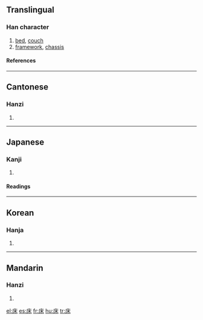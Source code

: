 {{see|牀}}

==Translingual==
{{Han stroke|[[Image:床-bw.png|thumbnail|center|600 px]]}}
===Han character===
{{Han char|rn=53|rad=广|as=04|sn=7|four=0029<sub>4</sub>|canj=戈木 (ID), X戈木 (XID)|ids=⿸[[广]][[木]]}}
# [[bed]], [[couch]]
# [[framework]], [[chassis]]
====References====
{{Han ref|kx=0343.240|dkj=09242|dj=0653.120|hdz=20873.200|uh=5E8A|ud=24202|bh=A7C9|bd=42953}}

----

==Cantonese==
===Hanzi===
{{yue-hanzi|jyut=|y=chong4}}
# {{defn|Cantonese}}
----
==Japanese==
===Kanji===
{{ja-kanji|grade=c|rs=广04}}
# {{defn|Japanese}} 
====Readings====
{{ja-readings|on=[[しょう]] (shō)|kun=[[ゆか]] (yuka), [[とこ]] (toko), [[ゆかしい]] (yukashii)}}
----
==Korean==
===Hanja===
{{ko-hanja|hangeul=상|rv=sang|mr=sang}}
# {{defn|Korean}}
----
==Mandarin==
===Hanzi===
{{cmn-hanzi|pin=[[chuáng]] ([[chuang2]])|wg=ch'uang<sup>2</sup>}}
# {{defn|Mandarin}}

[[el:床]]
[[es:床]]
[[fr:床]]
[[hu:床]]
[[tr:床]]